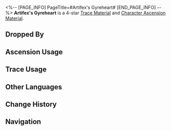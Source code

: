 <%-- [PAGE_INFO]
PageTitle=#Artifex's Gyreheart#
[END_PAGE_INFO] --%>
{{Item Infobox
|id          = 113013
|image       = Item Artifex's Gyreheart.png{{subst:void|<!--$UPLOAD:<<SpriteOutput/ItemFigures/113013.png>-<Item Artifex's Gyreheart.png>-<Item Icons>>-->}}
|type        = Trace Material
|type2       = Character Ascension Material
|invCategory = Upgrade Materials
|rarity      = 4
|effect      = 
|description = Components used in Xianzhou's ingenium creations. Advanced material used for enhancement.
|source1     = [[Entranced Ingenia at Equilibrium Level 4 or higher]]
|source2     = [[Omni-Synthesizer]] &mdash; Material Synthesis
|source3     = [[Dropped by enemies in Divergent Universe]]
|source4     = [[Simulated Universe]] enemies
|source5     = [[Omni-Synthesizer]] &mdash; Material Exchange
}}
{{Description|The core of Xianzhou's ingenium technology. The armillary sphere roils and vibrates like the essence of a heart, making the machine think like a living being.<br /><br />''"Do not be startled. Taking away its heart would make him... her?... No, make it lose its sentience and return to its mechanical sources."''}}
'''Artifex's Gyreheart''' is a 4-star [[Trace Material]] and [[Character Ascension Material]].

==Dropped By==
{{Dropped By}}

==Ascension Usage==
{{Ascension Usage}}

==Trace Usage==
{{Trace Usage}}

==Other Languages==
{{Other Languages
|en   = Artifex's Gyreheart
|zhs  = 工造浑心
|zht  = 工造渾心
|ja   = 工造渾心
|ko   = 공조 환류 심장
|es   = Corazón armonioso mecánico
|fr   = Gyrocœur artisanal
|ru   = Механическое сердце хаоса
|th   = Artifex's Gyreheart
|vi   = Trái Tim Nhân Tạo
|de   = Mechanisches Gyro-Herz
|id   = Artifex's Gyreheart
|pt   = Coração de Giro de Artífices
}}

==Change History==
{{Change History|1.0}}

==Navigation==
{{Upgrade Material Navbox}}